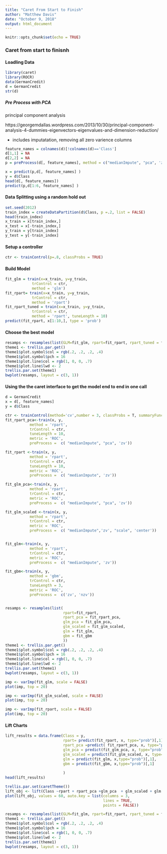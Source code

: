```yaml
---
title: "Caret From Start to Finish"
author: "Matthew Davis"
date: "October 9, 2018"
output: html_document
---
```


```r
knitr::opts_chunk$set(echo = TRUE)
```
### Caret from start to finisnh

#### Loadling Data


```r

library(caret)
library(ROCR)
data(GermanCredit)
d = GermanCredit
str(d)
```


##### Pre Process with PCA
principal component analysis

https://georgemdallas.wordpress.com/2013/10/30/principal-component-analysis-4-dummies-eigenvectors-eigenvalues-and-dimension-reduction/

* includes imputatation, removing all zero varience columns
```r
feature_names = colnames(d)[!colnames(d)=='Class']
d[1,1] = NA
d[2,2] = NA
p = preProcess(d[, feature_names], method = c("medianImpute", "pca", 'zv'), pcaComp=4)

x = predict(p,d[, feature_names] )
y = d$Class
head(d[, feature_names])
predict(p,d[1:6, feature_names] )
````


#### Data Splitting using a random hold out

```r
set.seed(2012)
train_index = createDataPartition(d$Class, p =.2, list = FALSE)
head(train_index)
x_train = x[train_index,] 
x_test = x[-train_index,]
y_train = y[train_index]
y_test = y[-train_index]
```

#### Setup a controller
```r
ctr <- trainControl(p=.8, classProbs = TRUE)

```


#### Build Model

```r
fit_glm = train(x=x_train, y=y_train,
            trControl = ctr,
            method = 'glm')
fit_rpart= train(x=x_train, y=y_train,
            trControl = ctr,
            method = 'rpart')
fit_rpart_tuned = train(x=x_train, y=y_train,
            trControl = ctr,
            method = 'rpart', tuneLength = 10)
predict(fit_rpart, x[1:10,], type = 'prob')

```


#### Choose the best model
```r

resamps <- resamples(list(GLM=fit_glm, rpart=fit_rpart, rpart_tuned = fit_rpart_tuned))
theme1 <- trellis.par.get()
theme1$plot.symbol$col = rgb(.2, .2, .2, .4)
theme1$plot.symbol$pch = 16
theme1$plot.line$col = rgb(1, 0, 0, .7)
theme1$plot.line$lwd <- 2
trellis.par.set(theme1)
bwplot(resamps, layout = c(3, 1))
```



#### Using the the caret interface to get the model end to end in one call



```r
d = GermanCredit
x = d[, feature_names] 
y = d$Class

ctr <- trainControl(method='cv',number = 3, classProbs = T, summaryFunction = twoClassSummary)
fit_rpart_pca<-train(x, y, 
           method = 'rpart',
           trControl = ctr, 
           tuneLength = 10, 
           metric = 'ROC',
           preProcess =  c( "medianImpute", "pca", 'zv'))

fit_rpart <-train(x, y, 
           method = 'rpart',
           trControl = ctr, 
           tuneLength = 10, 
           metric = 'ROC',
           preProcess =  c( "medianImpute", 'zv'))

fit_glm_pca<-train(x, y, 
           method = 'rpart',
           trControl = ctr, 
           metric = 'ROC',
           preProcess =  c( "medianImpute", "pca", 'zv'))  

fit_glm_scaled <-train(x, y, 
           method = 'rpart',
           trControl = ctr, 
           metric = 'ROC',
           preProcess =  c( "medianImpute",'zv', "scale", 'center'))     


fit_glm<-train(x, y, 
           method = 'rpart',
           trControl = ctr, 
           metric = 'ROC',
           preProcess =  c( "medianImpute", 'zv'))     

fit_gbm<-train(x, y, 
           method = 'gbm',
           trControl = ctr, 
           tuneLength = 3, 
           metric = 'ROC',
           preProcess =  c('zv', 'nzv'))


```



```r


```

```r
resamps <- resamples(list(
                          rpart=fit_rpart, 
                          rpart_pca = fit_rpart_pca,
                          glm_pca = fit_glm_pca,
                          glm_scaled = fit_glm_scaled,
                          glm = fit_glm,
                          gbm = fit_gbm
                          ))
theme1 <- trellis.par.get()
theme1$plot.symbol$col = rgb(.2, .2, .2, .4)
theme1$plot.symbol$pch = 16
theme1$plot.line$col = rgb(1, 0, 0, .7)
theme1$plot.line$lwd <- 2
trellis.par.set(theme1)
bwplot(resamps, layout = c(3, 1))
```
```r

imp <- varImp(fit_glm, scale = FALSE)
plot(imp, top = 20)

imp <- varImp(fit_glm_scaled, scale = FALSE)
plot(imp, top = 20)

imp <- varImp(fit_rpart, scale = FALSE)
plot(imp, top = 20)

```



#### Lift Charts 
```r

lift_results = data.frame(Class = y, 
                          rpart= predict(fit_rpart, x, type="prob")[,1],
                          rpart_pca =predict( fit_rpart_pca, x, type="prob")[,1],
                          glm_pca = predict(fit_glm_pca, x, type="prob")[,1],
                          glm_scaled = predict(fit_glm_scaled, x, type="prob")[,1],
                          glm = predict(fit_glm, x,type="prob")[,1],
                          gbm = predict(fit_gbm, x,type="prob")[,1]
                          
                          )
head(lift_results)

trellis.par.set(caretTheme())
lift_obj <- lift(Class ~rpart + rpart_pca +glm_pca  + glm_scaled + glm +gbm , data= lift_results)
plot(lift_obj, values = 60, auto.key = list(columns = 3,
                                            lines = TRUE,
                                            points = FALSE))
```


```r
resamps <- resamples(list(GLM=fit_glm, rpart=fit_rpart, rpart_tuned = fit_rpart_tuned, gbm =fit_gbm))
theme1 <- trellis.par.get()
theme1$plot.symbol$col = rgb(.2, .2, .2, .4)
theme1$plot.symbol$pch = 16
theme1$plot.line$col = rgb(1, 0, 0, .7)
theme1$plot.line$lwd <- 2
trellis.par.set(theme1)
bwplot(resamps, layout = c(3, 1))
```
